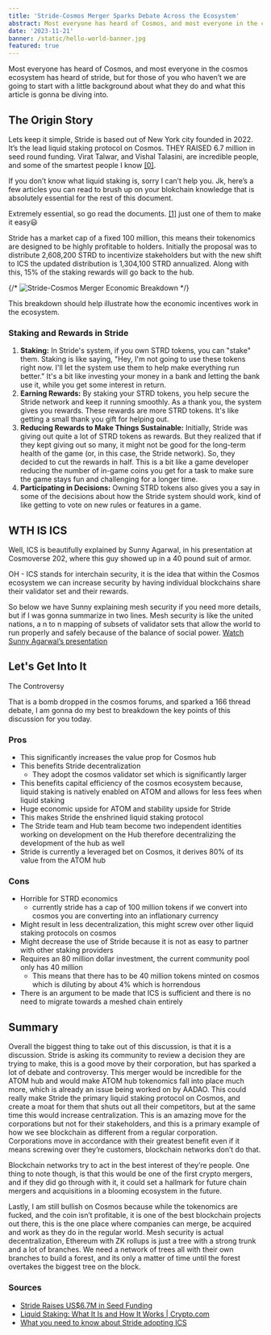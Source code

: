 ```yaml
---
title: 'Stride-Cosmos Merger Sparks Debate Across the Ecosystem'
abstract: Most everyone has heard of Cosmos, and most everyone in the cosmos ecosystem has heard of stride, but for those of you who haven’t we are going to start with a little background about what they do and what this article is gonna be diving into.
date: '2023-11-21'
banner: /static/hello-world-banner.jpg
featured: true
---
```


Most everyone has heard of Cosmos, and most everyone in the cosmos ecosystem has heard of stride, but for those of you who haven’t we are going to start with a little background about what they do and what this article is gonna be diving into.

## The Origin Story

Lets keep it simple, Stride is based out of New York city founded in 2022. It’s the lead liquid staking protocol on Cosmos. THEY RAISED 6.7 million in seed round funding. Virat Talwar, and Vishal Talasini, are incredible people, and some of the smartest people I know [[0]](https://www.notion.so/Stride-Cosmos-Merger-Sparks-Debate-Across-the-ecosystem-c6176c10006a4415804b58743b8fc181?pvs=21).

If you don’t know what liquid staking is, sorry I can’t help you. Jk, here’s a few articles you can read to brush up on your blokchain knowledge that is absolutely essential for the rest of this document.

Extremely essential, so go read the documents. [[1]](https://www.notion.so/Stride-Cosmos-Merger-Sparks-Debate-Across-the-ecosystem-c6176c10006a4415804b58743b8fc181?pvs=21) just one of them to make it easy😃

Stride has a market cap of a fixed 100 million, this means their tokenomics are designed to be highly profitable to holders. Initially the proposal was to distribute 2,608,200 STRD to incentivize stakeholders but with the new shift to ICS the updated distribution is 1,304,100 STRD annualized. Along with this, 15% of the staking rewards will go back to the hub.

{/* ![Stride-Cosmos Merger Economic Breakdown](./stride-cosmos-merger-economic-breakdown.png) */}

This breakdown should help illustrate how the economic incentives work in the ecosystem.

### Staking and Rewards in Stride

1. **Staking:** In Stride's system, if you own STRD tokens, you can "stake" them. Staking is like saying, "Hey, I'm not going to use these tokens right now. I'll let the system use them to help make everything run better." It's a bit like investing your money in a bank and letting the bank use it, while you get some interest in return.
2. **Earning Rewards:** By staking your STRD tokens, you help secure the Stride network and keep it running smoothly. As a thank you, the system gives you rewards. These rewards are more STRD tokens. It's like getting a small thank you gift for helping out.
3. **Reducing Rewards to Make Things Sustainable:** Initially, Stride was giving out quite a lot of STRD tokens as rewards. But they realized that if they kept giving out so many, it might not be good for the long-term health of the game (or, in this case, the Stride network). So, they decided to cut the rewards in half. This is a bit like a game developer reducing the number of in-game coins you get for a task to make sure the game stays fun and challenging for a longer time.
4. **Participating in Decisions:** Owning STRD tokens also gives you a say in some of the decisions about how the Stride system should work, kind of like getting to vote on new rules or features in a game.

## WTH IS ICS

Well, ICS is beautifully explained by Sunny Agarwal, in his presentation at Cosmoverse 202, where this guy showed up in a 40 pound suit of armor.

OH - ICS stands for interchain security, it is the idea that within the Cosmos ecosystem we can increase security by having individual blockchains share their validator set and their rewards.

So below we have Sunny explaining mesh security if you need more details, but if I was gonna summarize in two lines. Mesh security is like the united nations, a n to n mapping of subsets of validator sets that allow the world to run properly and safely because of the balance of social power.
[Watch Sunny Agarwal’s presentation](https://youtu.be/uzyBUlVTbAk)

## Let's Get Into It

The Controversy

That is a bomb dropped in the cosmos forums, and sparked a 166 thread debate, I am gonna do my best to breakdown the key points of this discussion for you today.

### Pros

- This significantly increases the value prop for Cosmos hub
- This benefits Stride decentralization
  - They adopt the cosmos validator set which is significantly larger
- This benefits capital efficiency of the cosmos ecosystem because, liquid staking is natively enabled on ATOM and allows for less fees when liquid staking
- Huge economic upside for ATOM and stability upside for Stride
- This makes Stride the enshrined liquid staking protocol
- The Stride team and Hub team become two independent identities working on development on the Hub therefore decentralizing the development of the hub as well
- Stride is currently a leveraged bet on Cosmos, it derives 80% of its value from the ATOM hub

### Cons

- Horrible for STRD economics
  - currently stride has a cap of 100 million tokens if we convert into cosmos you are converting into an inflationary currency
- Might result in less decentralization, this might screw over other liquid staking protocols on cosmos
- Might decrease the use of Stride because it is not as easy to partner with other staking providers
- Requires an 80 million dollar investment, the current community pool only has 40 million
  - This means that there has to be 40 million tokens minted on cosmos which is diluting by about 4% which is horrendous
- There is an argument to be made that ICS is sufficient and there is no need to migrate towards a meshed chain entirely

## Summary

Overall the biggest thing to take out of this discussion, is that it is a discussion. Stride is asking its community to review a decision they are trying to make, this is a good move by their corporation, but has sparked a lot of debate and controversy. This merger would be incredible for the ATOM hub and would make ATOM hub tokenomics fall into place much more, which is already an issue being worked on by AADAO. This could really make Stride the primary liquid staking protocol on Cosmos, and create a moat for them that shuts out all their competitors, but at the same time this would increase centralization. This is an amazing move for the corporations but not for their stakeholders, and this is a primary example of how we see blockchain as different from a regular corporation. Corporations move in accordance with their greatest benefit even if it means screwing over they’re customers, blockchain networks don’t do that.

Blockchain networks try to act in the best interest of they’re people. One thing to note though, is that this would be one of the first crypto mergers, and if they did go through with it, it could set a hallmark for future chain mergers and acquisitions in a blooming ecosystem in the future.

Lastly, I am still bullish on Cosmos because while the tokenomics are fucked, and the coin isn’t profitable, it is one of the best blockchain projects out there, this is the one place where companies can merge, be acquired and work as they do in the regular world. Mesh security is actual decentralization, Ethereum with ZK rollups is just a tree with a strong trunk and a lot of branches. We need a network of trees all with their own branches to build a forest, and its only a matter of time until the forest overtakes the biggest tree on the block.

### Sources

- [Stride Raises US$6.7M in Seed Funding](https://www.finsmes.com/2022/08/stride-raises-us6-7m-in-seed-funding.html)
- [Liquid Staking: What It Is and How It Works | Crypto.com](https://crypto.com/university/what-is-liquid-staking)
- [What you need to know about Stride adopting ICS](https://www.stride.zone/blog/what-you-need-to-know-about-stride-adopting-ics)
